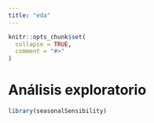 ```yaml
---
title: "eda"
---
```


```r
knitr::opts_chunk$set(
  collapse = TRUE,
  comment = "#>"
)
```

# Análisis exploratorio

```r
library(seasonalSensibility)
```
